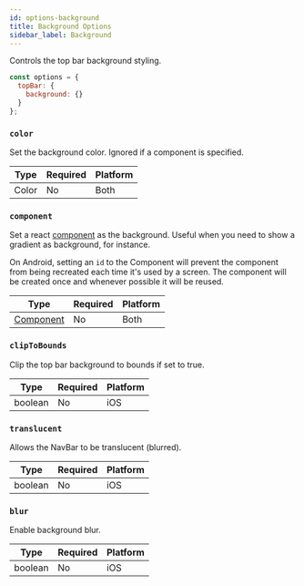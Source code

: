 ```yaml
---
id: options-background
title: Background Options
sidebar_label: Background
---
```


Controls the top bar background styling.

```js
const options = {
  topBar: {
    background: {}
  }
};
```

### `color`

Set the background color. Ignored if a component is specified.

| Type  | Required | Platform |
| ----- | -------- | -------- |
| Color | No       | Both     |

### `component`

Set a react [component](layout-component.mdx) as the background. Useful when you need to show a gradient as background, for instance.


On Android, setting an `id` to the Component will prevent the component from being recreated each time it's used by a screen. The component will be created once and whenever possible it will be reused.

| Type                   | Required | Platform |
| ---------------------- | -------- | -------- |
| [Component](layout-component.mdx) | No       | Both     |

### `clipToBounds`

Clip the top bar background to bounds if set to true.

| Type    | Required | Platform |
| ------- | -------- | -------- |
| boolean | No       | iOS      |

### `translucent`

Allows the NavBar to be translucent (blurred).

| Type    | Required | Platform |
| ------- | -------- | -------- |
| boolean | No       | iOS      |

### `blur`

Enable background blur.

| Type    | Required | Platform |
| ------- | -------- | -------- |
| boolean | No       | iOS      |
